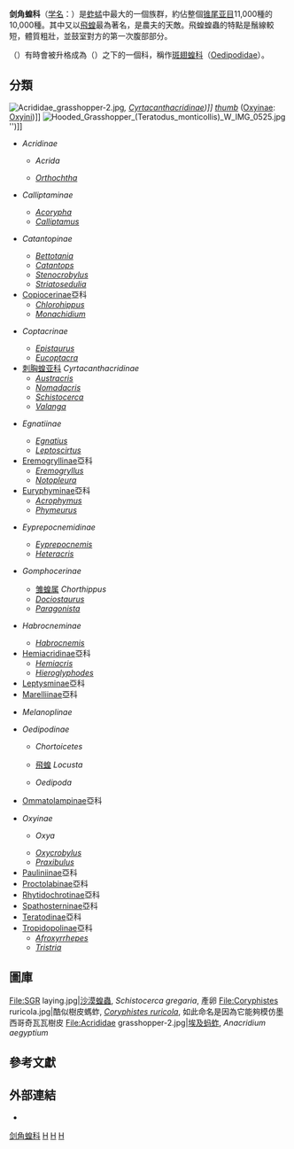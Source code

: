 {{Automatic taxobox
| taxon = Acrididae
| image = Acrida cinerea standing on the road along rice field - 2.jpg
| image_caption = [[中华剑角蝗|中华剑角蝗]]
| authority = {{tsl|en|William Sharp Macleay||MacLeay}}, 1819
| subdivision_ranks = [[亞科|亞科]]
| subdivision = 約25個亞科，詳見[[#分類|內文]]
| synonyms =
* Acridiidae <small>MacLeay 1821</small><!-- probably rather a lapsus -->
}}
'''剑角蝗科'''（[[学名|学名]]：{{lang|la|Acrididae}}）是[[蚱蜢|蚱蜢]]中最大的一個族群，約佔整個[[锥尾亚目|锥尾亚目]]11,000種的10,000種。其中又以[[飛蝗|飛蝗]]最為著名，是農夫的天敵。飛蝗蝗蟲的特點是鬚線較短，體質粗壯，並鼓室對方的第一次腹部部分。

{{le|斑翅蝗亚科|Bandwing}}（{{lang|la|Oedipodinae}}）有時會被升格成為{{le|蝗總科|Acridoidea}}（{{lang|la|Acridoidea}}）之下的一個科，稱作[[斑翅蝗科|斑翅蝗科]]（[[Oedipodidae|Oedipodidae]]）。

==分類==
[[Image:Acrididae_grasshopper-2.jpg|thumb]]'', [[Cyrtacanthacridinae|Cyrtacanthacridinae]])]]
[[image:Locust_November_2007_Osaka_Japan.jpg|thumb]]'' ([[Oxyinae|Oxyinae]]: [[Oxyini|Oxyini]])]]
[[File:Hooded_Grasshopper_(Teratodus_monticollis)_W_IMG_0525.jpg|thumb]]'')]]
*{{le|剑角蝗亚科|Acridinae}} ''Acridinae''
**{{le|剑角蝗|Acrida}} ''Acrida''
**''[[Orthochtha|Orthochtha]]''
*{{le|星翅蝗亚科|Calliptaminae}} ''Calliptaminae''
**''[[Acorypha|Acorypha]]''
**''[[Calliptamus|Calliptamus]]''
*{{le|斑腿蝗亚科|Catantopinae}} ''Catantopinae''
**''[[Bettotania|Bettotania]]''
**''[[Catantops|Catantops]]''
**''[[Stenocrobylus|Stenocrobylus]]''
**''[[Striatosedulia|Striatosedulia]]''
*[[Copiocerinae|Copiocerinae]]亞科
**''[[Chlorohippus|Chlorohippus]]''
**''[[Monachidium|Monachidium]]''
*{{le|切翅蝗亚科|Copiocerinae}} ''Coptacrinae''
**''[[Epistaurus|Epistaurus]]''
**''[[Eucoptacra|Eucoptacra]]''
*[[刺胸蝗亚科|刺胸蝗亚科]] ''Cyrtacanthacridinae''
**''[[Austracris|Austracris]]''
**''[[Red_locust|Nomadacris]]''
**''[[Desert_locust|Schistocerca]]''
**''[[Valanga|Valanga]]''
*{{link-fr|皱腹蝗亚科|Egnatiinae}} ''Egnatiinae''
**''[[Egnatius_(genus)|Egnatius]]''
**''[[Leptoscirtus|Leptoscirtus]]''
*[[Eremogryllinae|Eremogryllinae]]亞科
**''[[Eremogryllus|Eremogryllus]]''
**''[[Notopleura|Notopleura]]''
*[[Euryphyminae|Euryphyminae]]亞科
**''[[Acrophymus|Acrophymus]]''
**''[[Phymeurus|Phymeurus]]''
*{{le|黑背蝗亚科|Eyprepocnemidinae}} ''Eyprepocnemidinae''
**''[[Eyprepocnemis|Eyprepocnemis]]''
**''[[Heteracris|Heteracris]]''
*{{le|大足蝗亚科|Gomphocerinae}} ''Gomphocerinae''
**[[雏蝗属|雏蝗属]] ''Chorthippus''
**''[[Dociostaurus|Dociostaurus]]''
**''[[Paragonista|Paragonista]]''
*{{link-fr|丽足蝗亚科|Habrocneminae}} ''Habrocneminae''
**''[[Habrocnemis|Habrocnemis]]''
*[[Hemiacridinae|Hemiacridinae]]亞科
**''[[Hemiacris|Hemiacris]]''
**''[[Hieroglyphodes|Hieroglyphodes]]''
*[[Leptysminae|Leptysminae]]亞科
*[[Marelliinae|Marelliinae]]亞科
*{{le|黑蝗亚科|Melanoplinae}} ''Melanoplinae''
*{{le|斑翅蝗亚科|Bandwing}} ''Oedipodinae''
**{{le|澳洲蝗|Australian plague locust}} ''Chortoicetes''
**[[飛蝗|飛蝗]] ''Locusta''
**{{le|斑翅蝗屬|Oedipoda}} ''Oedipoda''
*[[Ommatolampinae|Ommatolampinae]]亞科
*{{le|稻蝗亚科|Oxyinae}} ''Oxyinae''
**{{le|稻蝗属|Oxya}} ''Oxya''
**''[[Oxycrobylus|Oxycrobylus]]''
**''[[Praxibulus|Praxibulus]]''
*[[Pauliniinae|Pauliniinae]]亞科
*[[Proctolabinae|Proctolabinae]]亞科
*[[Rhytidochrotinae|Rhytidochrotinae]]亞科
*[[Spathosterninae|Spathosterninae]]亞科
*[[Teratodinae|Teratodinae]]亞科
*[[Tropidopolinae|Tropidopolinae]]亞科
**''[[Afroxyrrhepes|Afroxyrrhepes]]''
**''[[Tristria|Tristria]]''

==圖庫==
<gallery>
File:SGR laying.jpg|[[沙漠蝗蟲|沙漠蝗蟲]], ''Schistocerca gregaria'', 產卵
File:Coryphistes ruricola.jpg|酷似樹皮螞蚱, ''[[Coryphistes_ruricola|Coryphistes ruricola]]'', 如此命名是因為它能夠模仿墨西哥奇瓦瓦樹皮
File:Acrididae grasshopper-2.jpg|[[埃及蚂蚱|埃及蚂蚱]], ''Anacridium aegyptium''
</gallery>

==參考文獻==
{{reflist}}

==外部連結==
{{commons category|Acrididae}}
{{wikispecies-inline|Acrididae}}
*{{cite book |first=David C. |last1=Eades |first2=Daniel |last2=Otte |chapterurl=http://osf2x.orthoptera.org/Common/basic/Taxa.aspx?TaxonNameID=3207 |chapter=Taxa display: family Acrididae |url=http://osf2x.orthoptera.org/HomePage.aspx |title=Ortoptera Species File Online |edition=2.0/3.5 |language=en |access-date=2016-06-03 |archive-date=2017-09-02 |archive-url=https://web.archive.org/web/20170902144004/http://orthoptera.speciesfile.org/Common/basic/Taxa.aspx?TaxonNameID=1130538 |dead-url=no }}

{{Orthoptera|2}}
{{Taxonbar|from=Q7618284}}

[[Category:剑角蝗科|]]
[[Category:可食用昆蟲|H]]
[[Category:錐尾亞目|H]]
[[Category:1819年描述的分类群|H]]